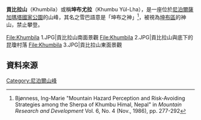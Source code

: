 {{Infobox mountain
|Name = 貢比拉山（Khumbila）
|Photo = Tengboche_monastery.jpg
|Caption = <small>[[湯坡崎|湯坡崎]]寺院的僧侶在貢比拉山前享用茶飲</small>
|Elevation = 5761m 
|Elevation_ref = 
|Prominence_m = 
|Prominence_ref = 
|pushpin_map = Nepal
|pushpin_map_caption = 貢比拉山的位置
|latd = 27 | latm = 51 | lats = 01.90 | latNS = N
|longd = 86 | longm = 41 | longs = 59.85 | longEW = E
|Location = [[尼泊爾|尼泊爾]][[薩加瑪塔專區|薩加瑪塔專區]]
|Range = [[喜馬拉雅山脈|喜馬拉雅山脈]]
}}

'''貢比拉山'''（Khumbila）或稱'''坤布尤拉'''（Khumbu Yül-Lha），是一座位於[[尼泊爾|尼泊爾]][[薩加瑪塔國家公園|薩加瑪塔國家公園]]的山峰，其名之雪巴語意是「坤布之神」<ref>Bjønness, Ing-Marie "Mountain Hazard Perception and Risk-Avoiding Strategies among the Sherpa of Khumbu Himal, Nepal" in ''Mountain Research and Development'' Vol. 6, No. 4 (Nov., 1986), pp. 277-292</ref>，被視為[[坤布區|坤布區]]的神山，禁止攀登。

<gallery>
File:Khumbila 1.JPG|貢比拉山南面景觀
File:Khumbila 2.JPG|貢比拉山與底下的昆瓊村落
File:Khumbila 3.JPG|貢比拉山東面景觀
</gallery>

==資料來源==
{{reflist}}

[[Category:尼泊爾山峰|Category:尼泊爾山峰]]